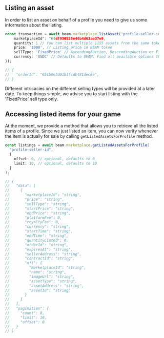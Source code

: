 ## Listing an asset

In order to list an asset on behalf of a profile you need to give us some information about the listing.

```typescript
const transaction = await beam.marketplace.listAsset('profile-seller-id', {
    marketplaceId": "64df956525e46b4d63ae37e9,
    quantity: 1 // You can list multiple 1155 assets from the same token, defaults to 1
    price: '1000', // Listing price in BEAM token
    sellType: 'FixedPrice' // AscendingAuction, DescendingAuction or FixedPrice
    currency: 'USDC' // Defaults to BEAM. Find all available options through the getCurrencies() method;
});

// {
//   "orderId": "651b0e3d01b1fcdb481dec8e",
// }
```

Different intricacies on the different selling types will be provided at a later date. To keep things simple, we advise you to start listing with the 'FixedPrice' sell type only.

## Accessing listed items for your game

At the moment, we provide a method that allows you to retrieve all the listed items of a profile. Since we just listed an item, you can now verify whenever the item is actually for sale by calling `getListedAssetsForProfile` method.

```typescript
const listings = await beam.marketplace.getListedAssetsForProfile(
  "profile-seller-id",
  {
    offset: 0, // optional, defaults to 0
    limit: 10, // optional, defaults to 10
  }
);

// {
//   "data": [
//     {
//       "marketplaceId": "string",
//       "price": "string",
//       "sellType": "string",
//       "startPrice": "string",
//       "endPrice": "string",
//       "platformFee": 0,
//       "royaltyFee": 0,
//       "currency": "string",
//       "startTime": "string",
//       "endTime": "string",
//       "quantityListed": 0,
//       "orderId": "string",
//       "expiresAt": "string",
//       "sellerAddress": "string",
//       "contractId": "string",
//       "nft": {
//         "marketplaceId": "string",
//         "name": "string",
//         "imageUrl": "string",
//         "assetType": "string",
//         "assetAddress": "string",
//         "assetId": "string"
//       }
//     }
//   ],
//   "pagination": {
//     "count": 0,
//     "limit": 10,
//     "offset": 0
//   }
// }
```
